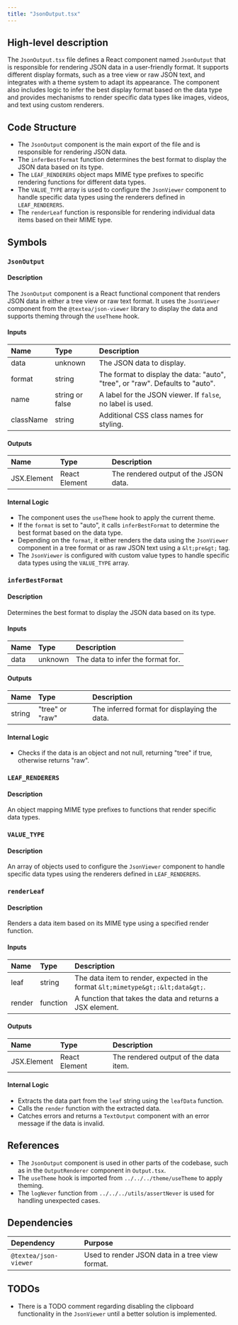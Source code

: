 ```yaml
---
title: "JsonOutput.tsx"
---
```


## High-level description

The `JsonOutput.tsx` file defines a React component named `JsonOutput` that is responsible for rendering JSON data in a user-friendly format. It supports different display formats, such as a tree view or raw JSON text, and integrates with a theme system to adapt its appearance. The component also includes logic to infer the best display format based on the data type and provides mechanisms to render specific data types like images, videos, and text using custom renderers.

## Code Structure

- The `JsonOutput` component is the main export of the file and is responsible for rendering JSON data.
- The `inferBestFormat` function determines the best format to display the JSON data based on its type.
- The `LEAF_RENDERERS` object maps MIME type prefixes to specific rendering functions for different data types.
- The `VALUE_TYPE` array is used to configure the `JsonViewer` component to handle specific data types using the renderers defined in `LEAF_RENDERERS`.
- The `renderLeaf` function is responsible for rendering individual data items based on their MIME type.

## Symbols

### `JsonOutput`
#### Description
The `JsonOutput` component is a React functional component that renders JSON data in either a tree view or raw text format. It uses the `JsonViewer` component from the `@textea/json-viewer` library to display the data and supports theming through the `useTheme` hook.

#### Inputs
| Name      | Type   | Description                                      |
|:----------|:-------|:-------------------------------------------------|
| data      | unknown| The JSON data to display.                        |
| format    | string | The format to display the data: "auto", "tree", or "raw". Defaults to "auto". |
| name      | string or false | A label for the JSON viewer. If `false`, no label is used. |
| className | string | Additional CSS class names for styling.          |

#### Outputs
| Name | Type | Description |
|:-----|:-----|:------------|
| JSX.Element | React Element | The rendered output of the JSON data. |

#### Internal Logic
- The component uses the `useTheme` hook to apply the current theme.
- If the `format` is set to "auto", it calls `inferBestFormat` to determine the best format based on the data type.
- Depending on the `format`, it either renders the data using the `JsonViewer` component in a tree format or as raw JSON text using a `&lt;pre&gt;` tag.
- The `JsonViewer` is configured with custom value types to handle specific data types using the `VALUE_TYPE` array.

### `inferBestFormat`
#### Description
Determines the best format to display the JSON data based on its type.

#### Inputs
| Name | Type | Description |
|:-----|:-----|:------------|
| data | unknown | The data to infer the format for. |

#### Outputs
| Name | Type | Description |
|:-----|:-----|:------------|
| string | "tree" or "raw" | The inferred format for displaying the data. |

#### Internal Logic
- Checks if the data is an object and not null, returning "tree" if true, otherwise returns "raw".

### `LEAF_RENDERERS`
#### Description
An object mapping MIME type prefixes to functions that render specific data types.

### `VALUE_TYPE`
#### Description
An array of objects used to configure the `JsonViewer` component to handle specific data types using the renderers defined in `LEAF_RENDERERS`.

### `renderLeaf`
#### Description
Renders a data item based on its MIME type using a specified render function.

#### Inputs
| Name  | Type | Description |
|:------|:-----|:------------|
| leaf  | string | The data item to render, expected in the format `&lt;mimetype&gt;:&lt;data&gt;`. |
| render| function | A function that takes the data and returns a JSX element. |

#### Outputs
| Name | Type | Description |
|:-----|:-----|:------------|
| JSX.Element | React Element | The rendered output of the data item. |

#### Internal Logic
- Extracts the data part from the `leaf` string using the `leafData` function.
- Calls the `render` function with the extracted data.
- Catches errors and returns a `TextOutput` component with an error message if the data is invalid.

## References

- The `JsonOutput` component is used in other parts of the codebase, such as in the `OutputRenderer` component in `Output.tsx`.
- The `useTheme` hook is imported from `../../../theme/useTheme` to apply theming.
- The `logNever` function from `../../../utils/assertNever` is used for handling unexpected cases.

## Dependencies

| Dependency | Purpose |
|:-----------|:--------|
| `@textea/json-viewer` | Used to render JSON data in a tree view format. |

## TODOs
- There is a TODO comment regarding disabling the clipboard functionality in the `JsonViewer` until a better solution is implemented.
